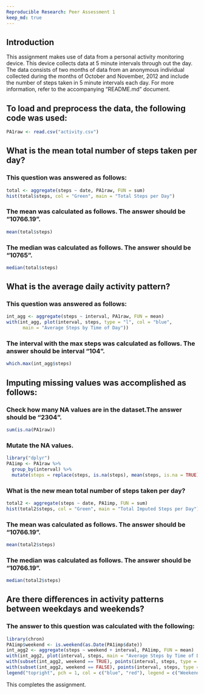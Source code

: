 ```yaml
---
Reproducible Research: Peer Assessment 1
keep_md: true
---
```


## Introduction

This assignment makes use of data from a personal activity monitoring
device. This device collects data at 5 minute intervals through out the day. The data consists of two months of data from an anonymous
individual collected during the months of October and November, 2012
and include the number of steps taken in 5 minute intervals each day. For more information, refer to the accompanying "README.md" document.

## To load and preprocess the data, the following code was used:

```r
PA1raw <- read.csv("activity.csv")
```


## What is the mean total number of steps taken per day? 
### This question was answered as follows:

```r
total <- aggregate(steps ~ date, PA1raw, FUN = sum)
hist(total$steps, col = "Green", main = "Total Steps per Day")
```

### The mean was calculated as follows. The answer should be "10766.19".

```r
mean(total$steps)
```

### The median was calculated as follows. The answer should be "10765".

```r
median(total$steps)
``` 


## What is the average daily activity pattern?
### This question was answered as follows:

```r
int_agg <- aggregate(steps ~ interval, PA1raw, FUN = mean)
with(int_agg, plot(interval, steps, type = "l", col = "blue",
      main = "Average Steps by Time of Day"))
```

### The interval with the max steps was calculated as follows. The answer should be interval "104".

```r
which.max(int_agg$steps)
```

## Imputing missing values was accomplished as follows:

### Check how many NA values are in the dataset.The answer should be "2304". 

```r
sum(is.na(PA1raw))
```

### Mutate the NA values. 

```r
library("dplyr")
PA1imp <- PA1raw %>% 
  group_by(interval) %>%
  mutate(steps = replace(steps, is.na(steps), mean(steps, is.na = TRUE)))
```

### What is the new mean total number of steps taken per day?

```r
total2 <- aggregate(steps ~ date, PA1imp, FUN = sum)
hist(total2$steps, col = "Green", main = "Total Imputed Steps per Day")
```

### The mean was calculated as follows. The answer should be "10766.19".

```r
mean(total2$steps)
```

### The median was calculated as follows. The answer should be "10766.19".

```r
median(total2$steps)
```


## Are there differences in activity patterns between weekdays and weekends? 
### The answer to this question was calculated with the following:

```r
library(chron)
PA1imp$weekend <- is.weekend(as.Date(PA1imp$date))
int_agg2 <- aggregate(steps ~ weekend + interval, PA1imp, FUN = mean)
with(int_agg2, plot(interval, steps, main = "Average Steps by Time of Day, Weekend vs. Weekday", type = "n"))
with(subset(int_agg2, weekend == TRUE), points(interval, steps, type = "l", col = "blue"))
with(subset(int_agg2, weekend == FALSE), points(interval, steps, type = "l",col = "red"))
legend("topright", pch = 1, col = c("blue", "red"), legend = c("Weekend", "Weekday"))
```

This completes the assignment.